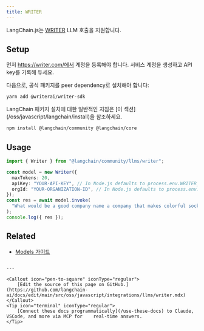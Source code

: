 ```yaml
---
title: WRITER
---
```


LangChain.js는 [WRITER](https://writer.com/) LLM 호출을 지원합니다.

## Setup

먼저 https://writer.com/에서 계정을 등록해야 합니다. 서비스 계정을 생성하고 API key를 기록해 두세요.

다음으로, 공식 패키지를 peer dependency로 설치해야 합니다:

```bash npm
yarn add @writerai/writer-sdk
```
<Tip>
LangChain 패키지 설치에 대한 일반적인 지침은 [이 섹션](/oss/javascript/langchain/install)을 참조하세요.
</Tip>

```bash npm
npm install @langchain/community @langchain/core
```

## Usage

```typescript
import { Writer } from "@langchain/community/llms/writer";

const model = new Writer({
  maxTokens: 20,
  apiKey: "YOUR-API-KEY", // In Node.js defaults to process.env.WRITER_API_KEY
  orgId: "YOUR-ORGANIZATION-ID", // In Node.js defaults to process.env.WRITER_ORG_ID
});
const res = await model.invoke(
  "What would be a good company name a company that makes colorful socks?"
);
console.log({ res });
```

## Related


- [Models 가이드](/oss/javascript/langchain/models)
```

---

<Callout icon="pen-to-square" iconType="regular">
    [Edit the source of this page on GitHub.](https://github.com/langchain-ai/docs/edit/main/src/oss/javascript/integrations/llms/writer.mdx)
</Callout>
<Tip icon="terminal" iconType="regular">
    [Connect these docs programmatically](/use-these-docs) to Claude, VSCode, and more via MCP for    real-time answers.
</Tip>
